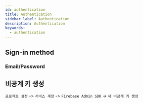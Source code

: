 ```yaml
---
id: authentication
title: Authentication
sidebar_label: Authentication
description: Authentication
keywords:
  - authentication
---
```


## Sign-in method

### Email/Password

## 비공계 키 생성

`프로젝트 설정` -> `서비스 계정` -> `Firebase Admin SDK` -> `새 비공개 키 생성`
